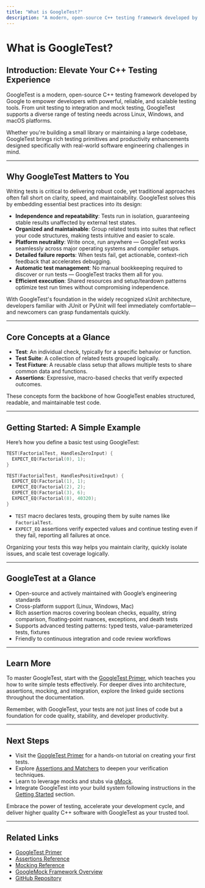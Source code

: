 ```yaml
---
title: "What is GoogleTest?"
description: "A modern, open-source C++ testing framework developed by Google, GoogleTest brings rich testing primitives, productivity, and reliability to your codebase. This page introduces its primary capabilities, philosophy, and why millions of developers trust it for scalable unit, integration, and mocking tests."
---
```


# What is GoogleTest?

## Introduction: Elevate Your C++ Testing Experience

GoogleTest is a modern, open-source C++ testing framework developed by Google to empower developers with powerful, reliable, and scalable testing tools. From unit testing to integration and mock testing, GoogleTest supports a diverse range of testing needs across Linux, Windows, and macOS platforms.

Whether you're building a small library or maintaining a large codebase, GoogleTest brings rich testing primitives and productivity enhancements designed specifically with real-world software engineering challenges in mind.

---

## Why GoogleTest Matters to You

Writing tests is critical to delivering robust code, yet traditional approaches often fall short on clarity, speed, and maintainability. GoogleTest solves this by embedding essential best practices into its design:

- **Independence and repeatability**: Tests run in isolation, guaranteeing stable results unaffected by external test states.
- **Organized and maintainable**: Group related tests into suites that reflect your code structures, making tests intuitive and easier to scale.
- **Platform neutrality**: Write once, run anywhere — GoogleTest works seamlessly across major operating systems and compiler setups.
- **Detailed failure reports**: When tests fail, get actionable, context-rich feedback that accelerates debugging.
- **Automatic test management**: No manual bookkeeping required to discover or run tests — GoogleTest tracks them all for you.
- **Efficient execution**: Shared resources and setup/teardown patterns optimize test run times without compromising independence.

With GoogleTest's foundation in the widely recognized xUnit architecture, developers familiar with JUnit or PyUnit will feel immediately comfortable—and newcomers can grasp fundamentals quickly.

---

## Core Concepts at a Glance

- **Test**: An individual check, typically for a specific behavior or function.
- **Test Suite**: A collection of related tests grouped logically.
- **Test Fixture**: A reusable class setup that allows multiple tests to share common data and functions.
- **Assertions**: Expressive, macro-based checks that verify expected outcomes.

These concepts form the backbone of how GoogleTest enables structured, readable, and maintainable test code.

---

## Getting Started: A Simple Example

Here’s how you define a basic test using GoogleTest:

```cpp
TEST(FactorialTest, HandlesZeroInput) {
  EXPECT_EQ(Factorial(0), 1);
}

TEST(FactorialTest, HandlesPositiveInput) {
  EXPECT_EQ(Factorial(1), 1);
  EXPECT_EQ(Factorial(2), 2);
  EXPECT_EQ(Factorial(3), 6);
  EXPECT_EQ(Factorial(8), 40320);
}
```

- `TEST` macro declares tests, grouping them by suite names like `FactorialTest`.
- `EXPECT_EQ` assertions verify expected values and continue testing even if they fail, reporting all failures at once.

Organizing your tests this way helps you maintain clarity, quickly isolate issues, and scale test coverage logically.

---

## GoogleTest at a Glance

- Open-source and actively maintained with Google’s engineering standards
- Cross-platform support (Linux, Windows, Mac)
- Rich assertion macros covering boolean checks, equality, string comparison, floating-point nuances, exceptions, and death tests
- Supports advanced testing patterns: typed tests, value-parameterized tests, fixtures
- Friendly to continuous integration and code review workflows

---

## Learn More

To master GoogleTest, start with the [GoogleTest Primer](primer.md), which teaches you how to write simple tests effectively. For deeper dives into architecture, assertions, mocking, and integration, explore the linked guide sections throughout the documentation.


<Callout type="note">
Remember, with GoogleTest, your tests are not just lines of code but a foundation for code quality, stability, and developer productivity.
</Callout>

---

## Next Steps

- Visit the [GoogleTest Primer](primer.md) for a hands-on tutorial on creating your first tests.
- Explore [Assertions and Matchers](guides/writing-and-structuring-tests/assertions-and-matchers) to deepen your verification techniques.
- Learn to leverage mocks and stubs via [gMock](googlemock/README.md).
- Integrate GoogleTest into your build system following instructions in the [Getting Started](getting_started) section.

Embrace the power of testing, accelerate your development cycle, and deliver higher quality C++ software with GoogleTest as your trusted tool.

---

## Related Links
- [GoogleTest Primer](primer.md)
- [Assertions Reference](reference/assertions.md)
- [Mocking Reference](reference/mocking.md)
- [GoogleMock Framework Overview](googlemock/README.md)
- [GitHub Repository](https://github.com/google/googletest)
